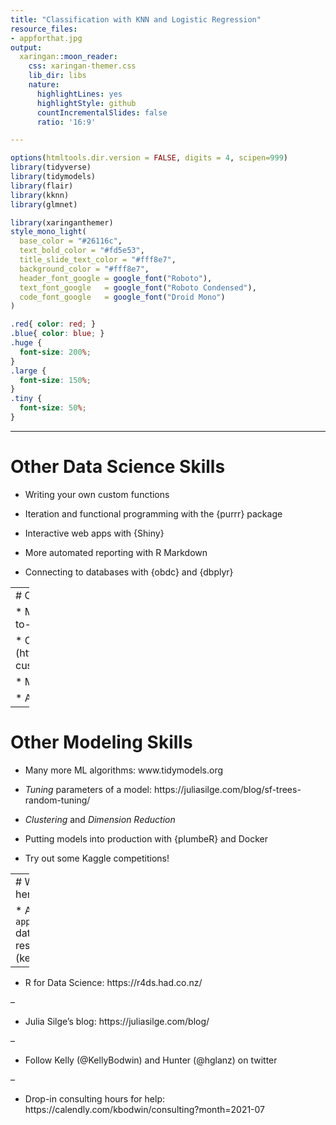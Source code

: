 ```yaml
---
title: "Classification with KNN and Logistic Regression"
resource_files:
- appforthat.jpg
output:
  xaringan::moon_reader:
    css: xaringan-themer.css
    lib_dir: libs
    nature:
      highlightLines: yes
      highlightStyle: github
      countIncrementalSlides: false
      ratio: '16:9'

---
```


```r
options(htmltools.dir.version = FALSE, digits = 4, scipen=999)
library(tidyverse)
library(tidymodels)
library(flair)
library(kknn)
library(glmnet)
```

```r
library(xaringanthemer)
style_mono_light(
  base_color = "#26116c",
  text_bold_color = "#fd5e53",
  title_slide_text_color = "#fff8e7",
  background_color = "#fff8e7",
  header_font_google = google_font("Roboto"),
  text_font_google   = google_font("Roboto Condensed"),
  code_font_google   = google_font("Droid Mono")
)
```

```css
.red{ color: red; }
.blue{ color: blue; }
.huge {
  font-size: 200%;
}
.large {
  font-size: 150%;
}
.tiny {
  font-size: 50%;
}
```

---

# Other Data Science Skills

* Writing your own custom functions

* Iteration and functional programming with the {purrr} package

* Interactive web apps with {Shiny}

* More automated reporting with R Markdown

* Connecting to databases with {obdc} and {dbplyr}

---
# Other Data Viz Skills

* More geometries:  https://www.data-to-viz.com/

* Custom ggplot themes  (https://rpubs.com/mclaire19/ggplot2-custom-themes)

* Maps with {leaflet}

* Animated plots with {gganimate}


---

# Other Modeling Skills

* Many more ML algorithms:  www.tidymodels.org

* *Tuning* parameters of a model: https://juliasilge.com/blog/sf-trees-random-tuning/

* *Clustering* and *Dimension Reduction*

* Putting models into production with {plumbeR} and Docker

* Try out some Kaggle competitions!

---
# Where to go from here:

* Analyze the `application_record.csv` dataset, email me your results!  (kelly@bodwin.us)

--

* R for Data Science:  https://r4ds.had.co.nz/

--

* Julia Silge's blog: https://juliasilge.com/blog/

--

* Follow Kelly (@KellyBodwin) and Hunter (@hglanz) on twitter

--

* Drop-in consulting hours for help:  https://calendly.com/kbodwin/consulting?month=2021-07



